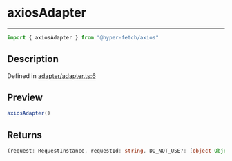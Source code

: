 

# axiosAdapter

<div class="api-docs__separator" data-reactroot="">

---

</div><div class="api-docs__import" data-reactroot="">

```ts
import { axiosAdapter } from "@hyper-fetch/axios"
```

</div><div class="api-docs__section">

## Description

</div><div class="api-docs__description"><span class="api-docs__do-not-parse">



</span></div><p class="api-docs__definition">

Defined in [adapter/adapter.ts:6](https://github.com/BetterTyped/hyper-fetch/blob/cc329b91/packages/adapter-axios/src/adapter/adapter.ts#L6)

</p><div class="api-docs__section">

## Preview

</div><div class="api-docs__preview fn">

```ts
axiosAdapter()
```

</div><div class="api-docs__section">

## Returns

</div><div class="api-docs__returns">

```ts
(request: RequestInstance, requestId: string, DO_NOT_USE?: [object Object]) => Promise<ResponseReturnType<any, any, any>>
```

</div>